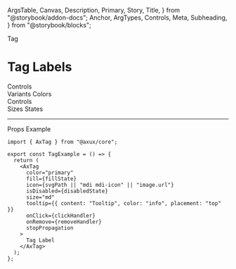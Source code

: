   ArgsTable,
  Canvas,
  Description,
  Primary,
  Story,
  Title,
} from "@storybook/addon-docs";
  Anchor,
  ArgTypes,
  Controls,
  Meta,
  Subheading,
} from "@storybook/blocks";

<Meta of={TagStories} />

<Anchor storyId="tag">
  <div className="invisible h-0 overflow-hidden">
    <Subheading>Tag</Subheading>
  </div>
</Anchor>

# Tag Labels

<Description of={AxTag} />

<Primary />

<AxCollapsable>
  <div>Controls</div>
  <Controls of={TagStories.Example} />
</AxCollapsable>

<Anchor storyId="variants">
  <Subheading>Variants</Subheading>
</Anchor>
<Canvas withToolbar of={TagStories.Variants} />

<Anchor storyId="colors">
  <Subheading>Colors</Subheading>
</Anchor>
<Canvas withToolbar of={TagStories.Colors} />

<AxCollapsable>
  <div>Controls</div>
  <Controls of={TagStories.Colors} />
</AxCollapsable>

<Anchor storyId="sizes">
  <Subheading>Sizes</Subheading>
</Anchor>
<Canvas withToolbar of={TagStories.Sizes} />

<Anchor storyId="states">
  <Subheading>States</Subheading>
</Anchor>
<Canvas withToolbar of={TagStories.States} />

<hr />

<Anchor storyId="props">
  <Subheading>Props</Subheading>
</Anchor>

<ArgTypes sort="requiredFirst" of={AxTag} />

<Anchor storyId="sample">
  <Subheading>Example</Subheading>
</Anchor>

```tsx
import { AxTag } from "@axux/core";

export const TagExample = () => {
  return (
    <AxTag
      color="primary"
      fill={fillState}
      icon={svgPath || "mdi mdi-icon" || "image.url"}
      isDisabled={disabledState}
      size="md"
      tooltip={{ content: "Tooltip", color: "info", placement: "top" }}
      onClick={clickHandler}
      onRemove={removeHandler}
      stopPropagation
    >
      Tag Label
    </AxTag>
  );
};
```

